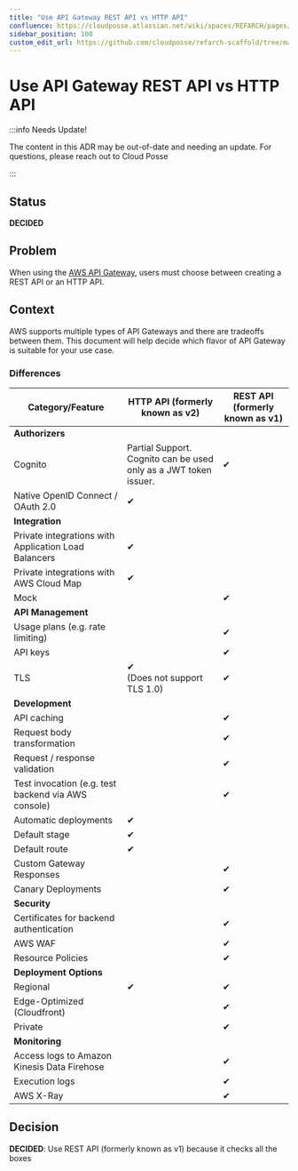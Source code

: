 ```yaml
---
title: "Use API Gateway REST API vs HTTP API"
confluence: https://cloudposse.atlassian.net/wiki/spaces/REFARCH/pages/1252950021/Use+API+Gateway+REST+API+vs+HTTP+API
sidebar_position: 100
custom_edit_url: https://github.com/cloudposse/refarch-scaffold/tree/main/docs/docs/reference/adrs/use-api-gateway-rest-api-vs-http-api.md
---
```


# Use API Gateway REST API vs HTTP API

:::info Needs Update!

The content in this ADR may be out-of-date and needing an update. For questions, please reach out to Cloud Posse

:::

## Status
**DECIDED**

## Problem
When using the [AWS API Gateway](https://docs.aws.amazon.com/apigateway/latest/developerguide/welcome.html), users must choose between creating a REST API or an HTTP API.

## Context
AWS supports multiple types of API Gateways and there are tradeoffs between them. This document will help decide which flavor of API Gateway is suitable for your use case.

### Differences

|**Category/Feature** | **HTTP API** (formerly known as v2) | **REST API** (formerly known as v1)|
| ----- | ----- | ----- |
|**Authorizers** |  | |
|Cognito | Partial Support. Cognito can be used only as a JWT token issuer. | ✔|
|Native OpenID Connect / OAuth 2.0 | ✔ | |
|**Integration** |  | |
|Private integrations with Application Load Balancers | ✔ | |
|Private integrations with AWS Cloud Map | ✔ | |
|Mock |  | ✔|
|**API Management** |  | |
|Usage plans (e.g. rate limiting) |  | ✔|
|API keys |  | ✔|
|TLS | ✔ <br/>(Does not support TLS 1.0) | ✔|
|**Development** |  | |
|API caching |  | ✔|
|Request body transformation |  | ✔|
|Request / response validation |  | ✔|
|Test invocation (e.g. test backend via AWS console) |  | ✔|
|Automatic deployments | ✔ | |
|Default stage | ✔ | |
|Default route | ✔ | |
|Custom Gateway Responses |  | ✔|
|Canary Deployments |  | ✔|
|**Security** |  | |
|Certificates for backend authentication |  | ✔|
|AWS WAF |  | ✔|
|Resource Policies |  | ✔|
|**Deployment Options** |  | |
|Regional | ✔ | ✔|
|Edge-Optimized (Cloudfront) |  | ✔|
|Private |  | ✔|
|**Monitoring** |  | |
|Access logs to Amazon Kinesis Data Firehose |  | ✔|
|Execution logs |  | ✔|
|AWS X-Ray |  | ✔|

## Decision

**DECIDED**: Use REST API (formerly known as v1) because it checks all the boxes
